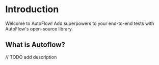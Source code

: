 # Introduction
 
Welcome to AutoFlow! Add superpowers to your end-to-end tests with AutoFlow's open-source library. 

## What is Autoflow?

// TODO add description